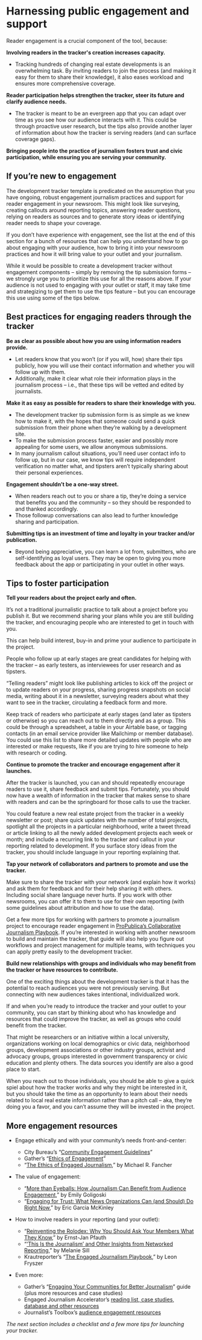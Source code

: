 
# Harnessing public engagement and support
Reader engagement is a crucial component of the tool, because:

**Involving readers in the tracker's creation increases capacity.**

* Tracking hundreds of changing real estate developments is an overwhelming task. By inviting readers to join the process (and making it easy for them to share their knowledge), it also eases workload and ensures more comprehensive coverage. 

**Reader participation helps strengthen the tracker, steer its future and clarify audience needs.**

* The tracker is meant to be an evergreen app that you can adapt over time as you see how our audience interacts with it. This could be through proactive user research, but the tips also provide another layer of information about how the tracker is serving readers (and can surface coverage gaps).


**Bringing people into the practice of journalism fosters trust and civic participation, while ensuring you are serving your community.**


## If you’re new to engagement 

The development tracker template is predicated on the assumption that you have ongoing, robust engagement journalism practices and support for reader engagement in your newsroom. This might look like surveying, creating callouts around reporting topics, answering reader questions, relying on readers as sources and to generate story ideas or identifying reader needs to shape your coverage. 

If you don’t have experience with engagement, see the list at the end of this section for a bunch of resources that can help you understand how to go about engaging with your audience, how to bring it into your newsroom practices and how it will bring value to your outlet and your journalism. 

While it would be possible to create a development tracker without engagement components – simply by removing the tip submission forms – we strongly urge you to prioritize this use for all the reasons above. If your audience is not used to engaging with your outlet or staff, it may take time and strategizing to get them to use the tips feature – but you can encourage this use using some of the tips below. 


## Best practices for engaging readers through the tracker  

**Be as clear as possible about how you are using information readers provide.**

* Let readers know that you won’t (or if you will, how) share their tips publicly, how you will use their contact information and whether you will follow up with them. 
* Additionally, make it clear what role their information plays in the journalism process – i.e., that these tips will be vetted and edited by journalists.  

**Make it as easy as possible for readers to share their knowledge with you.**



* The development tracker tip submission form is as simple as we knew how to make it, with the hopes that someone could send a quick submission from their phone when they’re walking by a development site. 
* To make the submission process faster, easier and possibly more appealing for some users, we allow anonymous submissions. 
* In many journalism callout situations, you’ll need user contact info to follow up, but in our case, we know tips will require independent verification no matter what, and tipsters aren’t typically sharing about their personal experiences. 

**Engagement shouldn’t be a one-way street.**



* When readers reach out to you or share a tip, they’re doing a service that benefits you and the community – so they should be responded to and thanked accordingly. 
* Those followup conversations can also lead to further knowledge sharing and participation. 

**Submitting tips is an investment of time and loyalty in your tracker and/or publication.**

* Beyond being appreciative, you can learn a lot from, submitters, who are self-identifying as loyal users. They may be open to giving you more feedback about the app or participating in your outlet in other ways. 


## Tips to foster participation 

**Tell your readers about the project early and often.**

It’s not a traditional journalistic practice to talk about a project before you publish it. But we recommend sharing your plans while you are still building the tracker, and encouraging people who are interested to get in touch with you. 

This can help build interest, buy-in and prime your audience to participate in the project. 

People who follow up at early stages are great candidates for helping with the tracker – as early testers, as interviewees for user research and as tipsters. 

“Telling readers” might look like publishing articles to kick off the project or to update readers on your progress, sharing progress snapshots on social media, writing about it in a newsletter, surveying readers about what they want to see in the tracker, circulating a feedback form and more. 

Keep track of readers who participate at early stages (and later as tipsters or otherwise) so you can reach out to them directly and as a group. This could be through a spreadsheet, a table in your Airtable base, or tagging contacts (in an email service provider like Mailchimp or member database). You could use this list to share more detailed updates with people who are interested or make requests, like if you are trying to hire someone to help with research or coding. 

**Continue to promote the tracker and encourage engagement after it launches.**

After the tracker is launched, you can and should repeatedly encourage readers to use it, share feedback and submit tips. Fortunately, you should now have a wealth of information in the tracker that makes sense to share with readers and can be the springboard for those calls to use the tracker. 

You could feature a new real estate project from the tracker in a weekly newsletter or post; share quick updates with the number of total projects, spotlight all the projects in a particular neighborhood, write a tweet thread or article linking to all the newly added development projects each week or month; and include a recurring link to the tracker and callout in your reporting related to development. If you surface story ideas from the tracker, you should include language in your reporting explaining that.  

**Tap your network of collaborators and partners to promote and use the tracker.**

Make sure to share the tracker with your network (and explain how it works) and ask them for feedback and for their help sharing it with others. Including social share language never hurts. If you work with other newsrooms, you can offer it to them to use for their own reporting (with some guidelines about attribution and how to use the data). 

Get a few more tips for working with partners to promote a journalism project to encourage reader engagement in [ProPublica’s Collaborative Journalism Playbook](https://propublica.gitbook.io/collaborative/part-3-launching-the-project). If you’re interested in working with another newsroom to build and maintain the tracker, that guide will also help you figure out workflows and project management for multiple teams, with techniques you can apply pretty easily to the development tracker. 

**Build new relationships with groups and individuals who may benefit from the tracker or have resources to contribute.**

One of the exciting things about the development tracker is that it has the potential to reach audiences you were not previously serving. But connecting with new audiences takes intentional, individualized work.

If and when you’re ready to introduce the tracker and your outlet to your community, you can start by thinking about who has knowledge and resources that could improve the tracker, as well as groups who could benefit from the tracker. 

That might be researchers or an initiative within a local university, organizations working on local demographics or civic data, neighborhood groups, development associations or other industry groups, activist and advocacy groups, groups interested in government transparency or civic education and plenty others. The data sources you identify are also a good place to start. 

When you reach out to those individuals, you should be able to give a quick spiel about how the tracker works and why they might be interested in it, but you should take the time as an opportunity to learn about their needs related to local real estate information rather than a pitch call – aka, they’re doing you a favor, and you can’t assume they will be invested in the project.  


## More engagement resources 

* Engage ethically and with your community’s needs front-and-center: 
    * City Bureau’s “[Community Engagement Guidelines](https://www.citybureau.org/community-engagement-guidelines)” 
    * Gather’s “[Ethics of Engagement](https://letsgather.in/guide/ethics-of-engagement/)” 
    * “[The Ethics of Engaged Journalism](https://medium.com/lets-gather/the-ethics-of-engaged-journalism-149cba9aa29e),” by Michael R. Fancher

* The value of engagement: 
    * “[More than Eyeballs: How Journalism Can Benefit from Audience Engagement](https://gijn.org/more-than-eyeballs-how-journalism-can-benefit-from-audience-engagement/),” by Emily Goligoski
    * “[Engaging for Trust: What News Organizations Can (and Should) Do Right Now](https://medium.com/the-impact-architects/engaging-for-trust-what-news-organizations-can-and-should-do-right-now-1588f08cc9f5),” by Eric Garcia McKinley

* How to involve readers in your reporting (and your outlet): 
    * “[Reinventing the Rolodex: Why You Should Ask Your Members What They Know](https://gijn.org/2018/05/30/reinventing-the-rolodex-why-you-should-ask-your-members-what-they-know/),” by Ernst-Jan Pfauth 
    * “[‘This Is the Journalism’ and Other Insights from Networked Reporting](https://membershippuzzle.org/articles-overview/this-is-the-journalism),” by Melanie Sill
    * Krautreporter’s “[The Engaged Journalism Playbook](https://krautreporter-public-production.s3.eu-central-1.amazonaws.com/public/Krautreporter%27s+Engaged+Journalism+Playbook-d6c23.pdf),” by Leon Fryszer

* Even more: 
    * Gather’s “[Engaging Your Communities for Better Journalism](https://letsgather.in/guide/start-here-engaging-your-communities-for-better-journalism/)” guide (plus more resources and case studies) 
    * Engaged Journalism Accelerator’s [reading list, case studies, database and other resources](https://engagedjournalism.com/) 
    * Journalist’s Toolbox’s [audience engagement resources](https://www.journaliststoolbox.org/2022/02/01/audience-engagement-tools/)  

*The next section includes a checklist and a few more tips for launching your tracker.*

<TableOfContents index={14} />
